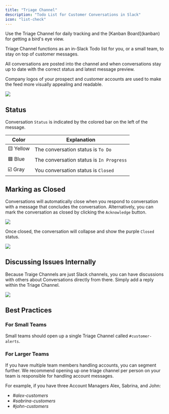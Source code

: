 ```yaml
---
title: "Triage Channel"
description: "Todo List for Customer Conversations in Slack"
icon: "list-check"
---
```


<Tip>
  Use the Triage Channel for daily tracking and the [Kanban Board](kanban) for
  getting a bird's eye view.
</Tip>

Triage Channel functions as an in-Slack Todo list for you, or a small team, to
stay on top of customer messages.

All conversations are posted into the channel and when conversations stay up to
date with the correct status and latest message preview.

Company logos of your prospect and customer accounts are used to make the feed
more visually appealing and readable.

<Frame>
  <img src="/images/triage-channel-full.png" />
</Frame>

## Status

Conversation `Status` is indicated by the colored bar on the left of the
message.

| Color     | Explanation                              |
| --------- | ---------------------------------------- |
| 🟨 Yellow | The conversation status is `To Do`       |
| 🟦 Blue   | The conversation status is `In Progress` |
| ☑️ Gray   | You conversation status is `Closed`      |

## Marking as Closed

Conversations will automatically close when you respond to conversation with a
message that concludes the conversation. Alternatively, you can mark the
conversation as closed by clicking the `Acknowledge` button.

<Frame>
  <img src="/images/open-feed.png" />
</Frame>

Once closed, the conversation will collapse and show the purple `Closed` status.

<Frame>
  <img src="/images/closed-feed.png" />
</Frame>

## Discussing Issues Internally

Because Traige Channels are just Slack channels, you can have discussions with
others about Conversations directly from there. Simply add a reply within the
Triage Channel.

<Frame>
  <img src="/images/ticket-discussion.png" />
</Frame>

## Best Practices

### For Small Teams

Small teams should open up a single Triage Channel called `#customer-alerts`.

### For Larger Teams

If you have multiple team members handling accounts, you can segment further. We
recommend opening up one triage channel per person on your team is responsible
for handling account messages.

For example, if you have three Account Managers Alex, Sabrina, and John:

- _#alex-customers_
- _#sabrina-customers_
- _#john-customers_

